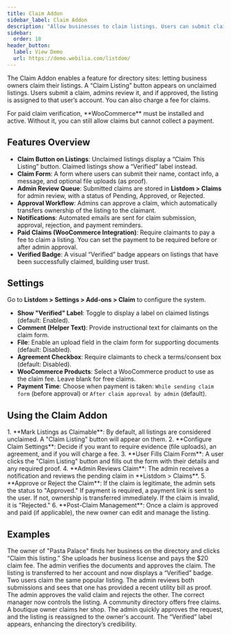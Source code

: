 ```yaml
---
title: Claim Addon
sidebar_label: Claim Addon
description: "Allow businesses to claim listings. Users can submit claim requests to become the owner of a listing, with admin approval and optional payment for verification."
sidebar:
  order: 10
header_button:
  label: View Demo
  url: https://demo.webilia.com/listdom/
---
```


The Claim Addon <Badge text="Pro" /> enables a feature for directory sites: letting business owners claim their listings. A “Claim Listing” button appears on unclaimed listings. Users submit a claim, admins review it, and if approved, the listing is assigned to that user’s account. You can also charge a fee for claims.

<Aside type="caution">
For paid claim verification, **WooCommerce** must be installed and active. Without it, you can still allow claims but cannot collect a payment.
</Aside>

## Features Overview
- **Claim Button on Listings**: Unclaimed listings display a “Claim This Listing” button. Claimed listings show a “Verified” label instead.
- **Claim Form**: A form where users can submit their name, contact info, a message, and optional file uploads (as proof).
- **Admin Review Queue**: Submitted claims are stored in **Listdom > Claims** for admin review, with a status of Pending, Approved, or Rejected.
- **Approval Workflow**: Admins can approve a claim, which automatically transfers ownership of the listing to the claimant.
- **Notifications**: Automated emails are sent for claim submission, approval, rejection, and payment reminders.
- **Paid Claims (WooCommerce Integration)**: Require claimants to pay a fee to claim a listing. You can set the payment to be required before or after admin approval.
- **Verified Badge**: A visual “Verified” badge appears on listings that have been successfully claimed, building user trust.

## Settings
Go to **Listdom > Settings > Add-ons > Claim** to configure the system.

- **Show "Verified" Label**: Toggle to display a label on claimed listings (default: Enabled).
- **Comment (Helper Text)**: Provide instructional text for claimants on the claim form.
- **File**: Enable an upload field in the claim form for supporting documents (default: Disabled).
- **Agreement Checkbox**: Require claimants to check a terms/consent box (default: Disabled).
- **WooCommerce Products**: Select a WooCommerce product to use as the claim fee. Leave blank for free claims.
- **Payment Time**: Choose when payment is taken: `While sending claim form` (before approval) or `After claim approval by admin` (default).

## Using the Claim Addon
<Steps>
1. **Mark Listings as Claimable**: By default, all listings are considered unclaimed. A "Claim Listing" button will appear on them.
2. **Configure Claim Settings**: Decide if you want to require evidence (file uploads), an agreement, and if you will charge a fee.
3. **User Fills Claim Form**: A user clicks the "Claim Listing" button and fills out the form with their details and any required proof.
4. **Admin Reviews Claim**: The admin receives a notification and reviews the pending claim in **Listdom > Claims**.
5. **Approve or Reject the Claim**: If the claim is legitimate, the admin sets the status to "Approved." If payment is required, a payment link is sent to the user. If not, ownership is transferred immediately. If the claim is invalid, it is "Rejected."
6. **Post-Claim Management**: Once a claim is approved and paid (if applicable), the new owner can edit and manage the listing.
</Steps>

## Examples
<CardGrid>
  <Card title="Restaurant Claims Its Page">
    The owner of "Pasta Palace" finds her business on the directory and clicks “Claim this listing.” She uploads her business license and pays the $20 claim fee. The admin verifies the documents and approves the claim. The listing is transferred to her account and now displays a “Verified” badge.
  </Card>
  <Card title="Multiple Claims, One Approved">
    Two users claim the same popular listing. The admin reviews both submissions and sees that one has provided a recent utility bill as proof. The admin approves the valid claim and rejects the other. The correct manager now controls the listing.
  </Card>
  <Card title="Free Claim, Quick Turnaround">
    A community directory offers free claims. A boutique owner claims her shop. The admin quickly approves the request, and the listing is reassigned to the owner's account. The “Verified” label appears, enhancing the directory’s credibility.
  </Card>
</CardGrid>

<LinkCard href="https://wordpress.org/plugins/listdom/" title="Listdom Knowledge Base" description="See more about verifying and managing listings in the Listdom plugin documentation." />